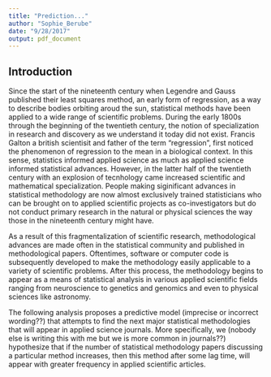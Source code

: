 ```yaml
---
title: "Prediction..."
author: "Sophie_Berube"
date: "9/28/2017"
output: pdf_document
---
```


## Introduction

Since the start of the nineteenth century when Legendre and Gauss published their least squares method, an early form of regression, as a way to describe bodies orbiting aroud the sun, statistical methods have been applied to a wide range of scientific problems. During the early 1800s through the beginning of the twentieth century, the notion of specialization in research and discovery as we understand it today did not exist. Francis Galton a british scientisit and father of the term "regression", first noticed the phenomenon of regression to the mean in a biological context. In this sense, statistics informed applied science as much as applied science informed statistical advances. However, in the latter half of the twentieth century with an explosion of tecnhology came increased scientific and mathematical specialization. People making siginificant advances in statistical methodology are now almost exclusively trained statisticians who can be brought on to applied scientific projects as co-investigators but do not conduct primary research in the natural or physical sciences the way those in the nineteenth century might have.

As a result of this fragmentalization of scientific research, methodological advances are made often in the statistical community and published in methodological papers. Oftentimes, software or computer code is subsequently developed to make the methodology easily applicable to a variety of scientific problems. After this process, the methodology begins to appear as a means of statistical analysis in various applied scientific fields ranging from neuroscience to genetics and genomics and even to physical sciences like astronomy. 

The following analysis proposes a predictive model (imprecise or incorrect wording??) that attempts to find the next major statistical methodologies that will appear in applied science journals. More specifically, we (nobody else is writing this with me but we is more common in journals??) hypothesize that if the number of statistical methodology papers discussing a particular method increases, then this method after some lag time, will appear with greater frequency in applied scientific articles. 

